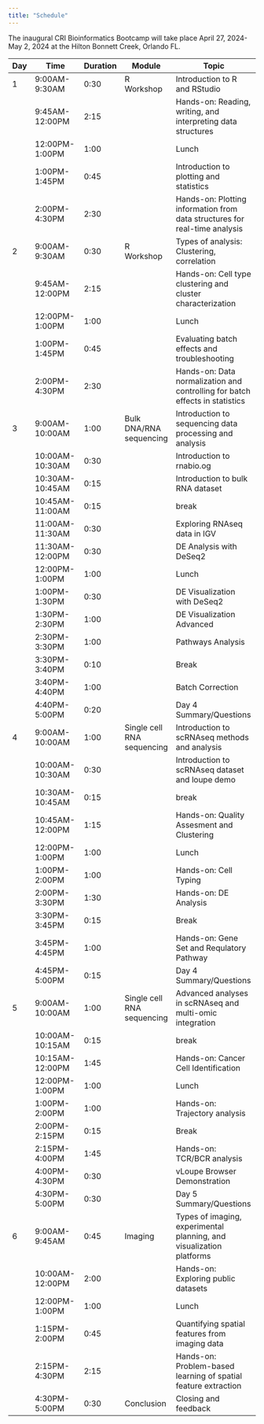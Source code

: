 ```yaml
---
title: "Schedule"
---
```


The inaugural CRI Bioinformatics Bootcamp will take place April 27, 2024-May 2, 2024 at the Hilton Bonnett Creek, Orlando FL.

| Day | Time            | Duration | Module                     | Topic                                                                        |
|-------|----------------|----------|---------------|--------------------------|
| 1   | 9:00AM-9:30AM   | 0:30     | R Workshop                 | Introduction to R and RStudio                                                |
|     | 9:45AM-12:00PM  | 2:15     |                            | Hands-on: Reading, writing, and interpreting data structures                 |
|     | 12:00PM-1:00PM  | 1:00     |                            | Lunch                                                                        |
|     | 1:00PM-1:45PM   | 0:45     |                            | Introduction to plotting and statistics                                      |
|     | 2:00PM-4:30PM   | 2:30     |                            | Hands-on: Plotting information from data structures for real-time analysis   |
| 2   | 9:00AM-9:30AM   | 0:30     | R Workshop                 | Types of analysis: Clustering, correlation                                   |
|     | 9:45AM-12:00PM  | 2:15     |                            | Hands-on: Cell type clustering and cluster characterization                  |
|     | 12:00PM-1:00PM  | 1:00     |                            | Lunch                                                                        |
|     | 1:00PM-1:45PM   | 0:45     |                            | Evaluating batch effects and troubleshooting                                 |
|     | 2:00PM-4:30PM   | 2:30     |                            | Hands-on: Data normalization and controlling for batch effects in statistics |
| 3   | 9:00AM-10:00AM  | 1:00     | Bulk DNA/RNA sequencing    | Introduction to sequencing data processing and analysis                      |
|     | 10:00AM-10:30AM | 0:30     |                            | Introduction to rnabio.og              									   |
|     | 10:30AM-10:45AM | 0:15     |                            | Introduction to bulk RNA dataset          								   |
|     | 10:45AM-11:00AM | 0:15     |                            | break       								   								   |
|     | 11:00AM-11:30AM | 0:30     |                            | Exploring RNAseq data in IGV               								   |
|     | 11:30AM-12:00PM | 0:30     |                            | DE Analysis with DeSeq2                    								   |
|     | 12:00PM-1:00PM  | 1:00     |                            | Lunch                                                                        |
|     | 1:00PM-1:30PM   | 0:30     |                            | DE Visualization with DeSeq2                                                 |
|     | 1:30PM-2:30PM   | 1:00     |                            | DE Visualization Advanced                                                    |
|     | 2:30PM-3:30PM   | 1:00     |                            | Pathways Analysis                                                            |
|     | 3:30PM-3:40PM   | 0:10     |                            | Break                                                                        |
|     | 3:40PM-4:40PM   | 1:00     |                            | Batch Correction                                                             |
|     | 4:40PM-5:00PM   | 0:20     |                            | Day 4 Summary/Questions                                                      |
| 4   | 9:00AM-10:00AM  | 1:00     | Single cell RNA sequencing | Introduction to scRNAseq methods and analysis                                |
|     | 10:00AM-10:30AM | 0:30     |                            | Introduction to scRNAseq dataset and loupe demo                              |
|     | 10:30AM-10:45AM | 0:15     |                            | break                                                                        |
|     | 10:45AM-12:00PM | 1:15     |                            | Hands-on: Quality Assesment and Clustering                                   |
|     | 12:00PM-1:00PM  | 1:00     |                            | Lunch                                                                        |
|     | 1:00PM-2:00PM   | 1:00     |                            | Hands-on: Cell Typing                                                        |
|     | 2:00PM-3:30PM   | 1:30     |                            | Hands-on: DE Analysis                                                        |
|     | 3:30PM-3:45PM   | 0:15     |                            | Break                                                                        |
|     | 3:45PM-4:45PM   | 1:00     |                            | Hands-on: Gene Set and Requlatory Pathway                                    |
|     | 4:45PM-5:00PM   | 0:15     |                            | Day 4 Summary/Questions                                                      |
| 5   | 9:00AM-10:00AM  | 1:00     | Single cell RNA sequencing | Advanced analyses in scRNAseq and multi-omic integration                     |
|     | 10:00AM-10:15AM | 0:15     |                            | break       								   								   |
|     | 10:15AM-12:00PM | 1:45     |                            | Hands-on: Cancer Cell Identification       								   |
|     | 12:00PM-1:00PM  | 1:00     |                            | Lunch                                                                        |
|     | 1:00PM-2:00PM   | 1:00     |                            | Hands-on: Trajectory analysis                                                |
|     | 2:00PM-2:15PM   | 0:15     |                            | Break                                                                        |
|     | 2:15PM-4:00PM   | 1:45     |                            | Hands-on: TCR/BCR analysis                                                   |
|     | 4:00PM-4:30PM   | 0:30     |                            | vLoupe Browser Demonstration                                                 |
|     | 4:30PM-5:00PM   | 0:30     |                            | Day 5 Summary/Questions                                                      |
| 6   | 9:00AM-9:45AM   | 0:45     | Imaging                    | Types of imaging, experimental planning, and visualization platforms         |
|     | 10:00AM-12:00PM | 2:00     |                            | Hands-on: Exploring public datasets                                          |
|     | 12:00PM-1:00PM  | 1:00     |                            | Lunch                                                                        |
|     | 1:15PM-2:00PM   | 0:45     |                            | Quantifying spatial features from imaging data                               |
|     | 2:15PM-4:30PM   | 2:15     |                            | Hands-on: Problem-based learning of spatial feature extraction               |
|     | 4:30PM-5:00PM   | 0:30     | Conclusion                 | Closing and feedback                                                         |
